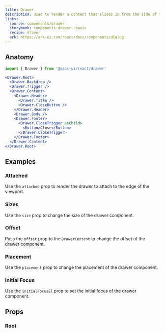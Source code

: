 ```yaml
---
title: Drawer
description: Used to render a content that slides in from the side of the screen.
links:
  source: components/drawer
  storybook: components-drawer--basic
  recipe: drawer
  ark: https://ark-ui.com/react/docs/components/dialog
---
```


<ExampleTabs name="drawer-basic" />

## Anatomy

```jsx
import { Drawer } from '@saas-ui/react/drawer'
```

```jsx
<Drawer.Root>
  <Drawer.Backdrop />
  <Drawer.Trigger />
  <Drawer.Content>
    <Drawer.Header>
      <Drawer.Title />
      <Drawer.CloseButton />
    </Drawer.Header>
    <Drawer.Body />
    <Drawer.Footer>
      <Drawer.CloseTrigger asChild>
        <Button>Close</Button>
      </Drawer.CloseTrigger>
    </Drawer.Footer>
  </Drawer.Content>
</Drawer.Root>
```

## Examples

### Attached

Use the `attached` prop to render the drawer to attach to the edge of the viewport.

<ExampleTabs name="drawer-attached" />

### Sizes

Use the `size` prop to change the size of the drawer component.

<ExampleTabs name="drawer-with-sizes" />

### Offset

Pass the `offset` prop to the `DrawerContent` to change the offset of the drawer
component.

<ExampleTabs name="drawer-with-offset" />

### Placement

Use the `placement` prop to change the placement of the drawer component.

<ExampleTabs name="drawer-with-placement" />

### Initial Focus

Use the `initialFocusEl` prop to set the initial focus of the drawer component.

<ExampleTabs name="drawer-with-initial-focus" />

## Props

### Root

<PropTable component="Drawer" part="Root" />
